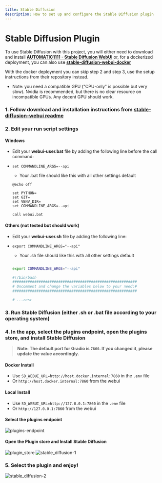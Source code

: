 ```yaml
---
title: Stable Diffusion
description: How to set up and configure the Stable Diffusion plugin
---
```


# Stable Diffusion Plugin

To use Stable Diffusion with this project, you will either need to download and install **[AUTOMATIC1111 - Stable Diffusion WebUI](https://github.com/AUTOMATIC1111/stable-diffusion-webui)** or, for a dockerized deployment, you can also use **[stable-diffusion-webui-docker](https://github.com/AbdBarho/stable-diffusion-webui-docker)**

With the docker deployment you can skip step 2 and step 3, use the setup instructions from their repository instead.

- Note: you need a compatible GPU ("CPU-only" is possible but very slow). Nvidia is recommended, but there is no clear resource on incompatible GPUs. Any decent GPU should work.

### 1. Follow download and installation instructions from **[stable-diffusion-webui readme](https://github.com/AUTOMATIC1111/stable-diffusion-webui)**

### 2. Edit your run script settings

#### Windows

 - Edit your **webui-user.bat** file by adding the following line before the call command:
- `set COMMANDLINE_ARGS=--api`

    - Your .bat file should like this with all other settings default
    ```shell 
    @echo off

    set PYTHON=
    set GIT=
    set VENV_DIR=
    set COMMANDLINE_ARGS=--api

    call webui.bat
    ```
#### Others (not tested but should work)

 - Edit your **webui-user.sh** file by adding the following line:
 - `export COMMANDLINE_ARGS="--api"`

     - Your .sh file should like this with all other settings default
    ```bash 

    export COMMANDLINE_ARGS="--api"

    #!/bin/bash
    #########################################################
    # Uncomment and change the variables below to your need:#
    #########################################################

    # ...rest
    ```

### 3. Run Stable Diffusion (either .sh or .bat file according to your operating system)

### 4. In the app, select the plugins endpoint, open the plugins store, and install Stable Diffusion
> **Note: The default port for Gradio is `7860`. If you changed it, please update the value accordingly.**

#### Docker Install
- Use `SD_WEBUI_URL=http://host.docker.internal:7860` in the `.env` file 
- Or `http://host.docker.internal:7860` from the webui

#### Local Install
- Use `SD_WEBUI_URL=http://127.0.0.1:7860` in the `.env` file 
- Or `http://127.0.0.1:7860` from the webui


#### Select the plugins endpoint

![plugins-endpoint](https://github.com/danny-avila/LibreChat/assets/32828263/7db788a5-2173-4115-b34b-43ea132dae69)

#### Open the Plugin store and Install Stable Diffusion
![plugin_store](https://github.com/danny-avila/LibreChat/assets/32828263/12a51feb-c030-4cf0-8429-16360270988d)
![stable_diffusion-1](https://github.com/danny-avila/LibreChat/assets/32828263/b4364f41-0f7e-4197-af86-7d6061797366)


### 5. Select the plugin and enjoy!
![stable_diffusion-2](https://github.com/danny-avila/LibreChat/assets/32828263/8fa898b9-0826-42eb-bba4-6f85ec5f6ec2)
